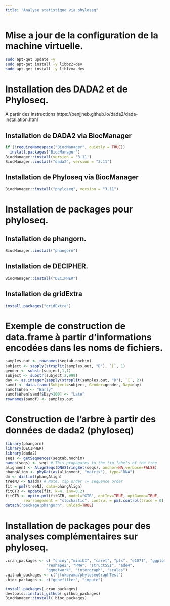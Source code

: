 ```yaml
---
title: "Analyse statistique via phyloseq"
---
```

# Mise a jour de la configuration de la machine virtuelle.

``` bash
sudo apt-get update -y 
sudo apt-get install -y libbz2-dev
sudo apt-get install -y liblzma-dev
```

# Installation des DADA2 et de Phyloseq.

A partir des instructions https://benjjneb.github.io/dada2/dada-installation.html


## Installation de DADA2 via BiocManager

```r
if (!requireNamespace("BiocManager", quietly = TRUE))
  install.packages("BiocManager")
BiocManager::install(version = '3.11')
BiocManager::install("dada2", version = "3.11")
```

## Installation de Phyloseq via BiocManager

```r
BiocManager::install("phyloseq", version = "3.11")
```

# Installation de packages pour phyloseq.

## Installation de phangorn.

```r
BiocManager::install("phangorn")
```


## Installation de DECIPHER.

```r
BiocManager::install("DECIPHER")
```


## Installation de gridExtra

```r
install.packages("gridExtra")
```

# Exemple de construction de data.frame à partir d'informations encodées dans les noms de fichiers.

```r
samples.out <- rownames(seqtab.nochim)
subject <- sapply(strsplit(samples.out, "D"), `[`, 1)
gender <- substr(subject,1,1)
subject <- substr(subject,2,999)
day <- as.integer(sapply(strsplit(samples.out, "D"), `[`, 2))
samdf <- data.frame(Subject=subject, Gender=gender, Day=day)
samdf$When <- "Early"
samdf$When[samdf$Day>100] <- "Late"
rownames(samdf) <- samples.out
```

# Construction de l'arbre à partir des données de dada2 (phyloseq)

```r
library(phangorn)
library(DECIPHER)
library(dada2)
seqs <- getSequences(seqtab.nochim)
names(seqs) <- seqs # This propagates to the tip labels of the tree
alignment <- AlignSeqs(DNAStringSet(seqs), anchor=NA,verbose=FALSE)
phangAlign <- phyDat(as(alignment, "matrix"), type="DNA")
dm <- dist.ml(phangAlign)
treeNJ <- NJ(dm) # Note, tip order != sequence order
fit = pml(treeNJ, data=phangAlign)
fitGTR <- update(fit, k=4, inv=0.2)
fitGTR <- optim.pml(fitGTR, model="GTR", optInv=TRUE, optGamma=TRUE,
        rearrangement = "stochastic", control = pml.control(trace = 0))
detach("package:phangorn", unload=TRUE)
```

# Installation de packages pour des analyses complémentaires sur phyloseq.

```r
.cran_packages <- c( "shiny","miniUI", "caret", "pls", "e1071", "ggplot2", "randomForest", "dplyr", "ggrepel", "nlme", "devtools",
                  "reshape2", "PMA", "structSSI", "ade4",
                  "ggnetwork", "intergraph", "scales")
.github_packages <- c("jfukuyama/phyloseqGraphTest")
.bioc_packages <- c("genefilter", "impute")
```

```r
install.packages(.cran_packages)
devtools::install_github(.github_packages)
BiocManager::install(.bioc_packages)                         
```